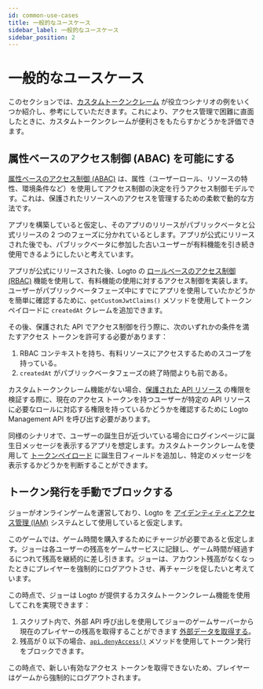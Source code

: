 ```yaml
---
id: common-use-cases
title: 一般的なユースケース
sidebar_label: 一般的なユースケース
sidebar_position: 2
---
```


# 一般的なユースケース

このセクションでは、[カスタムトークンクレーム](/developers/custom-token-claims) が役立つシナリオの例をいくつか紹介し、参考にしていただきます。これにより、アクセス管理で困難に直面したときに、カスタムトークンクレームが便利さをもたらすかどうかを評価できます。

## 属性ベースのアクセス制御 (ABAC) を可能にする

[属性ベースのアクセス制御 (ABAC)](https://auth.wiki/abac) は、属性（ユーザーロール、リソースの特性、環境条件など）を使用してアクセス制御の決定を行うアクセス制御モデルです。これは、保護されたリソースへのアクセスを管理するための柔軟で動的な方法です。

アプリを構築していると仮定し、そのアプリのリリースがパブリックベータと公式リリースの 2 つのフェーズに分かれているとします。アプリが公式にリリースされた後でも、パブリックベータに参加した古いユーザーが有料機能を引き続き使用できるようにしたいと考えています。

アプリが公式にリリースされた後、Logto の [ロールベースのアクセス制御 (RBAC)](/authorization/role-based-access-control) 機能を使用して、有料機能の使用に対するアクセス制御を実装します。ユーザーがパブリックベータフェーズ中にすでにアプリを使用していたかどうかを簡単に確認するために、`getCustomJwtClaims()` メソッドを使用してトークンペイロードに `createdAt` クレームを追加できます。

その後、保護された API でアクセス制御を行う際に、次のいずれかの条件を満たすアクセス トークンを許可する必要があります：

1. RBAC コンテキストを持ち、有料リソースにアクセスするためのスコープを持っている。
2. `createdAt` がパブリックベータフェーズの終了時間よりも前である。

カスタムトークンクレーム機能がない場合、[保護された API リソース](/authorization/api-resources) の権限を検証する際に、現在のアクセス トークンを持つユーザーが特定の API リソースに必要なロールに対応する権限を持っているかどうかを確認するために Logto Management API を呼び出す必要があります。

同様のシナリオで、ユーザーの誕生日が近づいている場合にログインページに誕生日メッセージを表示するアプリを想定します。カスタムトークンクレームを使用して [トークンペイロード](/user-management/personal-access-token#example-token-exchange) に誕生日フィールドを追加し、特定のメッセージを表示するかどうかを判断することができます。

## トークン発行を手動でブロックする

ジョーがオンラインゲームを運営しており、Logto を [アイデンティティとアクセス管理 (IAM)](https://auth.wiki/iam) システムとして使用していると仮定します。

このゲームでは、ゲーム時間を購入するためにチャージが必要であると仮定します。ジョーは各ユーザーの残高をゲームサービスに記録し、ゲーム時間が経過するにつれて残高を継続的に差し引きます。ジョーは、アカウント残高がなくなったときにプレイヤーを強制的にログアウトさせ、再チャージを促したいと考えています。

この時点で、ジョーは Logto が提供するカスタムトークンクレーム機能を使用してこれを実現できます：

1. スクリプト内で、外部 API 呼び出しを使用してジョーのゲームサーバーから現在のプレイヤーの残高を取得することができます [外部データを取得する](/developers/custom-token-claims/create-script/#step-3-fetch-external-data)。
2. 残高が 0 以下の場合、[`api.denyAccess()`](/developers/custom-token-claims/create-script/#api) メソッドを使用してトークン発行をブロックできます。

この時点で、新しい有効なアクセス トークンを取得できないため、プレイヤーはゲームから強制的にログアウトされます。
